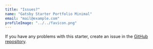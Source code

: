 ```yaml
---
title: "Issues?"
name: "Gatsby Starter Portfolio Minimal"
email: "mail@example.com"
profileImage: "../../favicon.png"
---
```



If you have any problems with this starter, create an issue in the <a href="https://github.com/konstantinmuenster/gatsby-starter-portfolio-minimal" target="_blank" rel="nofollow noopener noreferrer" aria-label="External Link"><Underlining>GitHub repository</Underlining></a>.
